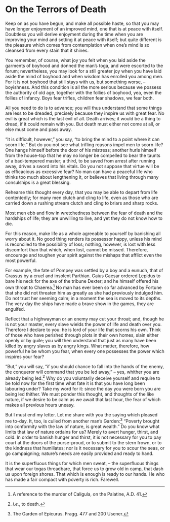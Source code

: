 # On the Terrors of Death

Keep on as you have begun, and make all possible haste, so that you may have longer enjoyment of an improved mind, one that is at peace with itself.
Doubtless you will derive enjoyment during the time when you are improving your mind and setting it at peace with itself; but quite different is the pleasure which comes from contemplation when one's mind is so cleansed from every stain that it shines.

You remember, of course, what joy you felt when you laid aside the garments of boyhood and donned the man's toga, and were escorted to the forum; nevertheless, you may look for a still greater joy when you have laid aside the mind of boyhood and when wisdom has enrolled you among men.
For it is not boyhood that still stays with us, but something worse, -- boyishness.
And this condition is all the more serious because we possess the authority of old age, together with the follies of boyhood, yea, even the follies of infancy.
Boys fear trifles, children fear shadows, we fear both.

All you need to do is to advance; you will thus understand that some things are less to be dreaded, precisely because they inspire us with great fear.
No evil is great which is the last evil of all.
Death arrives; it would be a thing to dread, if it could remain with you.
But death must either not come at all, or else must come and pass away.

"It is difficult, however," you say, "to bring the mind to a point where it can scorn life."
But do you not see what trifling reasons impel men to scorn life?
One hangs himself before the door of his mistress; another hurls himself from the house-top that he may no longer be compelled to bear the taunts of a bad-tempered master; a third, to be saved from arrest after running away, drives a sword into his vitals.
Do you not suppose that virtue will be as efficacious as excessive fear?
No man can have a peaceful life who thinks too much about lengthening it, or believes that living through many consulships is a great blessing.

Rehearse this thought every day, that you may be able to depart from life contentedly; for many men clutch and cling to life, even as those who are carried down a rushing stream clutch and cling to briars and sharp rocks.

Most men ebb and flow in wretchedness between the fear of death and the hardships of life; they are unwilling to live, and yet they do not know how to die.

For this reason, make life as a whole agreeable to yourself by banishing all worry about it.
No good thing renders its possessor happy, unless his mind is reconciled to the possibility of loss; nothing, however, is lost with less discomfort than that which, when lost, cannot be missed.
Therefore, encourage and toughen your spirit against the mishaps that afflict even the most powerful.

For example, the fate of Pompey was settled by a boy and a eunuch, that of Crassus by a cruel and insolent Parthian.
Gaius Caesar ordered Lepidus to bare his neck for the axe of the tribune Dexter; and he himself offered his own throat to Chaerea.[^4-1]
No man has ever been so far advanced by Fortune that she did not threaten him as greatly as she had previously indulged him.
Do not trust her seeming calm; in a moment the sea is moved to its depths.
The very day the ships have made a brave show in the games, they are engulfed.

Reflect that a highwayman or an enemy may cut your throat; and, though he is not your master, every slave wields the power of life and death over you.
Therefore I declare to you: he is lord of your life that scorns his own.
Think of those who have perished through plots in their own homes, slain either openly or by guile; you will then understand that just as many have been killed by angry slaves as by angry kings.
What matter, therefore, how powerful he be whom you fear, when every one possesses the power which inspires your fear?

"But," you will say, "if you should chance to fall into the hands of the enemy, the conqueror will command that you be led away," -- yes, whither you are already being led.[^4-2]
Why do you voluntarily deceive yourself and require to be told now for the first time what fate it is that you have long been labouring under?
Take my word for it: since the day you were born you are being led thither.
We must ponder this thought, and thoughts of the like nature, if we desire to be calm as we await that last hour, the fear of which makes all previous hours uneasy.

But I must end my letter.
Let me share with you the saying which pleased me to-day.
It, too, is culled from another man's Garden:[^4-3] "Poverty brought into conformity with the law of nature, is great wealth."
Do you know what limits that law of nature ordains for us?
Merely to avert hunger, thirst, and cold.
In order to banish hunger and thirst, it is not necessary for you to pay court at the doors of the purse-proud, or to submit to the stern frown, or to the kindness that humiliates; nor is it necessary for you to scour the seas, or go campaigning; nature's needs are easily provided and ready to hand.

It is the superfluous things for which men sweat, -- the superfluous things that wear our togas threadbare, that force us to grow old in camp, that dash us upon foreign shores.
That which is enough is ready to our hands.
He who has made a fair compact with poverty is rich.
Farewell.

[^4-1]: A reference to the murder of Caligula, on the Palatine, A.D. 41.
[^4-2]: *i.e.*, to death.
[^4-3]: The Garden of Epicurus. Fragg. 477 and 200 Usener.